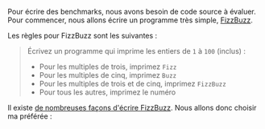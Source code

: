 Pour écrire des benchmarks, nous avons besoin de code source à évaluer.
Pour commencer, nous allons écrire un programme très simple,
[FizzBuzz](https://en.wikipedia.org/wiki/Fizz_buzz#Programming).

Les règles pour FizzBuzz sont les suivantes :

> Écrivez un programme qui imprime les entiers de `1` à `100` (inclus) :
> - Pour les multiples de trois, imprimez `Fizz`
> - Pour les multiples de cinq, imprimez `Buzz`
> - Pour les multiples de trois et de cinq, imprimez `FizzBuzz`
> - Pour tous les autres, imprimez le numéro

Il existe [de nombreuses façons d'écrire FizzBuzz](https://rosettacode.org/wiki/FizzBuzz).
Nous allons donc choisir ma préférée :